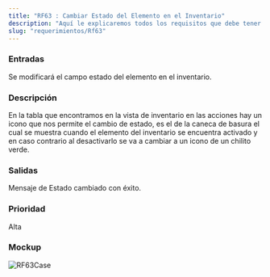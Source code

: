 ```yaml
---
title: "RF63 : Cambiar Estado del Elemento en el Inventario"
description: "Aquí le explicaremos todos los requisitos que debe tener para poder usar nuestro software."
slug: "requerimientos/Rf63"
---
```



<h3>Entradas</h3>
Se modificará el campo estado del elemento en el inventario.

<h3>Descripción</h3>
En la tabla que encontramos en la vista de inventario en las acciones hay un icono
que nos permite el cambio de estado, es el de la caneca de basura el cual se muestra
cuando el elemento del inventario se encuentra activado y en caso contrario al desactivarlo
se va a cambiar a un icono de un chilito verde.

<h3>Salidas</h3>
Mensaje de Estado cambiado con éxito.

<h3>Prioridad</h3>
Alta

<h3>Mockup</h3>
<Image src={RF63Case} alt="RF63Case" width={3148} height={2270} />
